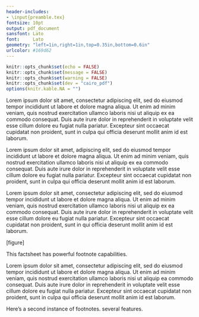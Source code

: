 ```yaml
---
header-includes:
- \input{preamble.tex}
fontsize: 10pt
output: pdf_document
sansfont: Lato
font:     Lato
geometry: "left=1in,right=1in,top=0.35in,bottom=0.6in"
urlcolor: #169d62
---
```


\raggedright

```r
knitr::opts_chunk$set(echo = FALSE)
knitr::opts_chunk$set(message = FALSE)
knitr::opts_chunk$set(warning = FALSE)
knitr::opts_chunk$set(dev = "cairo_pdf")
options(knitr.kable.NA = "")
```

\urbnlogo{}

\urbntitle{Title of a Simple Factsheet Template}
\urbnsubtitle{Subtitle of a Simple Factsheet Template}
\urbnauthors{Aaron Williams, Irvin Mull, and Graham MacDonald}

Lorem ipsum dolor sit amet, consectetur adipiscing elit, sed do eiusmod tempor incididunt ut labore et dolore magna aliqua. Ut enim ad minim veniam, quis nostrud exercitation ullamco laboris nisi ut aliquip ex ea commodo consequat. Duis aute irure dolor in reprehenderit in voluptate velit esse cillum dolore eu fugiat nulla pariatur. Excepteur sint occaecat cupidatat non proident, sunt in culpa qui officia deserunt mollit anim id est laborum.

\urbnheadingone{Heading 1}

\urbnheadingtwo{Heading 2}Lorem ipsum dolor sit amet, adipiscing elit, sed do eiusmod tempor incididunt ut labore et dolore magna aliqua. Ut enim ad minim veniam, quis nostrud exercitation ullamco laboris nisi ut aliquip ex ea commodo consequat. Duis aute irure dolor in reprehenderit in voluptate velit esse cillum dolore eu fugiat nulla pariatur. Excepteur sint occaecat cupidatat non proident, sunt in culpa qui officia deserunt mollit anim id est laborum.

Lorem ipsum dolor sit amet, consectetur adipiscing elit, sed do eiusmod tempor incididunt ut labore et dolore magna aliqua. Ut enim ad minim veniam, quis nostrud exercitation ullamco laboris nisi ut aliquip ex ea commodo consequat. Duis aute irure dolor in reprehenderit in voluptate velit esse cillum dolore eu fugiat nulla pariatur. Excepteur sint occaecat cupidatat non proident, sunt in qui officia deserunt mollit anim id est laborum.

\urbnfigurenumber{1}
\urbnfiguretitle{Figure Title}

[figure]

\urbnsource{Source: }
\urbnsource{Note: }

This factsheet has powerful footnote\footnote{Don't worry about numbering!} capabilities. 

\begin{urbnbullets}
  \item Bulleted list
  \item Bulleted list
  \item Bulleted list
\end{urbnbullets}

\begin{urbnenumerate}
  \item Numbered list
  \item Numbered list
  \item Numbered list
\end{urbnenumerate}

\contactinfo{}

\newpage{}
\newgeometry{left=1in,right=1in,top=1in,bottom=1.5in}

Lorem ipsum dolor sit amet, consectetur adipiscing elit, sed do eiusmod tempor incididunt ut labore et dolore magna aliqua. Ut enim ad minim veniam, quis nostrud exercitation ullamco laboris nisi ut aliquip ea commodo consequat. Duis aute irure dolor in reprehenderit in voluptate velit esse cillum dolore eu fugiat nulla pariatur. Excepteur sint occaecat cupidatat non proident, sunt in culpa qui officia deserunt mollit anim id est laborum.

Here's a second instance\footnote{Footnotes on the second page appear below the funder statement} of footnotes.
several features.

\urbnboilerplate{The Urban Institute R Users Group}{April}{2018}

